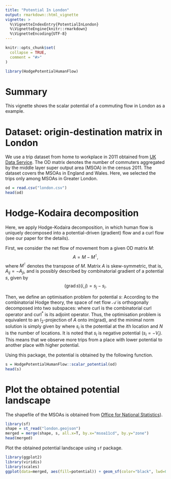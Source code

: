 ```yaml
---
title: "Potential In London"
output: rmarkdown::html_vignette
vignette: >
  %\VignetteIndexEntry{PotentialInLondon}
  %\VignetteEngine{knitr::rmarkdown}
  %\VignetteEncoding{UTF-8}
---
```


```r
knitr::opts_chunk$set(
  collapse = TRUE,
  comment = "#>"
)
```

```r
library(HodgePotentialHumanFlow)
```

# Summary
This vignette shows the scalar potential of a commuting flow in London as a example.

# Dataset: origin-destination matrix in London
We use a trip dataset from home to workplace in 2011 obtained from [UK Data Service](http://www.nomisweb.co.uk/census/2011/wu03EW).
The OD matrix denotes the number of commuters aggregated by the middle layer super output area (MSOA) in the census 2011.
The dataset covers the MSOAs in England and Wales.
Here, we selected the trips only among MSOAs in Greater London.
```r
od = read.csv("london.csv") 
head(od)
```

# Hodge-Kodaira decomposition
Here, we apply Hodge-Kodaira decomposition, in which human flow is uniquely decomposed into a potential-driven (gradient) flow and a curl flow (see our paper for the details).

First, we consider the net flow of movement from a given  OD matrix $M$:
$$
  A = M - M^{\intercal}, \label{eq:netflow}
$$
where $M^{\intercal}$ denotes the transpose of $M$.
Matrix $A$ is skew-symmetric, that is, $A_{ij} = - A_{ji}$,
and is possibly described by combinatorial gradient of a potential $s$, given by
$$
  (\text{grad}\, s)(i, j) =  s_j-s_i.
$$

Then, we define an optimisation problem for potential $s$:
\begin{equation}
  \min_s  \lVert   \text{grad}\ s - A \rVert_2 = \min_s \left[ \sum_{i,j} \left[ (s_j - s_i) - A_{ij} \right]^2 \right]. \label{eq:optimization_problem}
\end{equation}
According to the combinatorial Hodge theory, the space of net flow $\mathcal{A}$ is orthogonally decomposed into two subspaces:
\begin{equation} 
  \mathcal{A}  = \text{im}(\text{grad})  \oplus \text{im}(\text{curl}^*),
\end{equation}
where $\text{curl}$ is the combinatorial curl operator and $\text{curl}^*$ is its adjoint operator.
Thus, the optimisation problem is equivalent to an $l_2$-projection of $A$ onto im(grad),
and the minimal norm solution is simply given by
\begin{equation}
  s_i = -\frac{1}{N} \text{div} A = - \frac{1}{N} \sum_{j=1}^N A_{ij}, \label{eq:potential}
\end{equation}
where $s_i$ is the potential at the $i$th location and $N$ is the number of locations. 
It is noted that $s_i$ is negative potential ($s_i=-V_i$).
This means that we observe more trips from a place with lower potential to another place with higher potential.

Using this package, the potential is obtained by the following function.
```r
s = HodgePotentialHumanFlow::scalar_potential(od)
head(s)
```

# Plot the obtained potential landscape 
The shapefile of the MSOAs is obtained from [Office for National Statistics](https://data.gov.uk/dataset/2cf1f346-2f74-4c06-bd4b-30d7e4df5ae7/middle-layer-super-output-area-msoa-boundaries)).

```r
library(sf)
shape = st_read("london.geojson") 
merged = merge(shape, s, all.x=T, by.x="msoa11cd", by.y="zone")
head(merged)
```

Plot the obtained potential landscape using ```sf``` package.
```r
library(ggplot2)
library(viridis)
library(scales)
ggplot(data=merged, aes(fill=potential)) + geom_sf(color="black", lwd=0.2)  + scale_fill_viridis_c(option="viridis", trans=modulus_trans(0)) + theme_bw() + theme(axis.title = element_blank(), axis.ticks = element_blank(), axis.text = element_blank(),panel.grid.major = element_line(colour = "transparent"))
```
